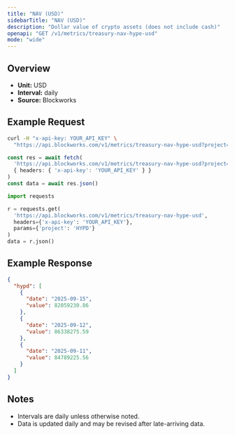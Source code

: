```yaml
---
title: "NAV (USD)"
sidebarTitle: "NAV (USD)"
description: "Dollar value of crypto assets (does not include cash)"
openapi: "GET /v1/metrics/treasury-nav-hype-usd"
mode: "wide"
---
```


## Overview

- **Unit:** USD
- **Interval:** daily
- **Source:** Blockworks

## Example Request

<CodeGroup>

```bash cURL
curl -H "x-api-key: YOUR_API_KEY" \
  "https://api.blockworks.com/v1/metrics/treasury-nav-hype-usd?project=HYPD"
```

```typescript TypeScript
const res = await fetch(
  'https://api.blockworks.com/v1/metrics/treasury-nav-hype-usd?project=HYPD',
  { headers: { 'x-api-key': 'YOUR_API_KEY' } }
)
const data = await res.json()
```

```python Python
import requests

r = requests.get(
  'https://api.blockworks.com/v1/metrics/treasury-nav-hype-usd',
  headers={'x-api-key': 'YOUR_API_KEY'},
  params={'project': 'HYPD'}
)
data = r.json()
```

</CodeGroup>

## Example Response

```json
{
  "hypd": [
    {
      "date": "2025-09-15",
      "value": 82059230.86
    },
    {
      "date": "2025-09-12",
      "value": 86338275.59
    },
    {
      "date": "2025-09-11",
      "value": 84789225.56
    }
  ]
}
```

## Notes
- Intervals are daily unless otherwise noted.
- Data is updated daily and may be revised after late-arriving data.